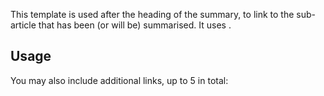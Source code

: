 {{doc/start}}
This template is used after the heading of the summary, to link to the sub-article that has been (or will be) summarised. It uses {{tl|hatnote}}.

==Usage==
{{Tlx|Main|Article 1}}

You may also include additional links, up to 5 in total:

{{Tlx|Main|Article 1|Article 2|...|Article 5}}
{{doc/end}}